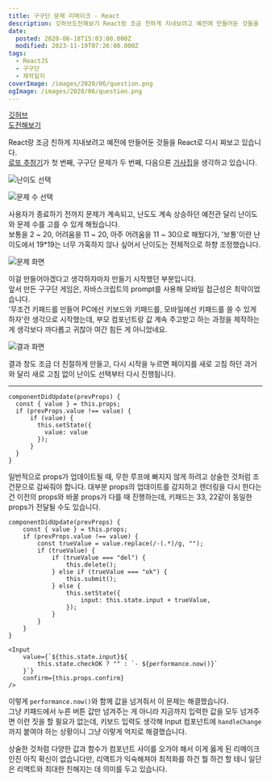 ```yaml
---
title: 구구단 문제 리메이크 - React
description: 깃허브도전해보기 React랑 조금 친하게 지내보려고 예전에 만들어둔 것들을 React로 다시 짜보고 있습니다.로또 추첨기가 첫 번째, 구구단 문제가 두 번째, 다음으론 가사집을 생각하고 있습니다. 사용자가 종료하기 전까지 문제가 계속되고, 난도도 계속 상승하던 예전관 달리 난이도와 문제 수를 고를 수 있게 해뒀습니다.보통을 2 ~ 20, 어려움을 11 ~ 20, 아주 어려움을 11 ~ 30으로 해뒀다가, &quot;보통&quot;이란 난이도에서
date:
  posted: 2020-06-18T15:03:00.000Z
  modified: 2023-11-19T07:26:00.000Z
tags:
  - ReactJS
  - 구구단
  - 제작일지
coverImage: /images/2020/06/question.png
ogImage: /images/2020/06/question.png
---
```


[깃허브](https://github.com/marshallku/simple-brain-training)  
[도전해보기](https://marshallku.github.io/simple-brain-training/)

React랑 조금 친하게 지내보려고 예전에 만들어둔 것들을 React로 다시 짜보고 있습니다.  
[로또 추첨기](https://marshallku.com/web/tips/react%eb%a1%9c-%eb%a1%9c%eb%98%90%eb%b2%88%ed%98%b8-%ec%83%9d%ec%84%b1%ea%b8%b0-%eb%a7%8c%eb%93%a4%ea%b8%b0)가 첫 번째, 구구단 문제가 두 번째, 다음으론 [가사집](https://marshallku.com/twice/discography)을 생각하고 있습니다.

![난이도 선택](/images/2020/06/difficulty.png)

![문제 수 선택](/images/2020/06/number-of-questions.png)

사용자가 종료하기 전까지 문제가 계속되고, 난도도 계속 상승하던 예전관 달리 난이도와 문제 수를 고를 수 있게 해뒀습니다.  
보통을 2 \~ 20, 어려움을 11 \~ 20, 아주 어려움을 11 \~ 30으로 해뒀다가, '보통'이란 난이도에서 19\*19는 너무 가혹하지 않나 싶어서 난이도는 전체적으로 하향 조정했습니다.

![문제 화면](/images/2020/06/question.png)

이걸 만들어야겠다고 생각하자마자 만들기 시작했던 부분입니다.  
앞서 만든 구구단 게임은, 자바스크립트의 prompt를 사용해 모바일 접근성은 최악이었습니다.  
'무조건 키패드를 만들어 PC에선 키보드와 키패드를, 모바일에선 키패드를 쓸 수 있게 하자'란 생각으로 시작했는데, 부모 컴포넌트랑 값 계속 주고받고 하는 과정을 제작하는 게 생각보다 까다롭고 귀찮아 여간 힘든 게 아니었네요.

![결과 화면](/images/2020/06/result.png)

결과 창도 조금 더 친절하게 만들고, 다시 시작을 누르면 페이지를 새로 고침 하던 과거와 달리 새로 고침 없이 난이도 선택부터 다시 진행됩니다.

---

```
componentDidUpdate(prevProps) {
  const { value } = this.props;
  if (prevProps.value !== value) {
      if (value) {
        this.setState({
          value: value
        });
      }
  }
}

```

일반적으로 props가 업데이트될 때, 무한 루프에 빠지지 않게 하려고 상술한 것처럼 조건문으로 감싸줘야 합니다. 대부분 props의 업데이트를 감지하고 렌더링을 다시 한다는 건 이전의 props와 바꿀 props가 다를 때 진행하는데, 키패드는 33, 22같이 동일한 props가 전달될 수도 있습니다.

```
componentDidUpdate(prevProps) {
    const { value } = this.props;
    if (prevProps.value !== value) {
        const trueValue = value.replace(/-(.*)/g, "");
        if (trueValue) {
            if (trueValue === "del") {
                this.delete();
            } else if (trueValue === "ok") {
                this.submit();
            } else {
                this.setState({
                    input: this.state.input + trueValue,
                });
            }
        }
    }
}

<Input
    value={`${this.state.input}${
        this.state.checkOK ? "" : `- ${performance.now()}`
    }`}
    confirm={this.props.confirm}
/>

```

이렇게 `performance.now()`와 함께 값을 넘겨줘서 이 문제는 해결했습니다.  
그냥 키패드에서 누른 버튼 값만 넘겨주는 게 아니라 지금까지 입력한 값을 모두 넘겨주면 이런 짓을 할 필요가 없는데, 키보드 입력도 생각해 Input 컴포넌트에 `handleChange`까지 붙여야 하는 상황이니 그냥 이렇게 억지로 해결했습니다.

상술한 것처럼 다양한 값과 함수가 컴포넌트 사이를 오가야 해서 이게 옳게 된 리메이크인진 아직 확신이 없습니다만, 리액트가 익숙해져야 최적화를 하건 뭘 하건 할 테니 일단은 리액트와 최대한 친해지는 데 의미를 두고 있습니다.